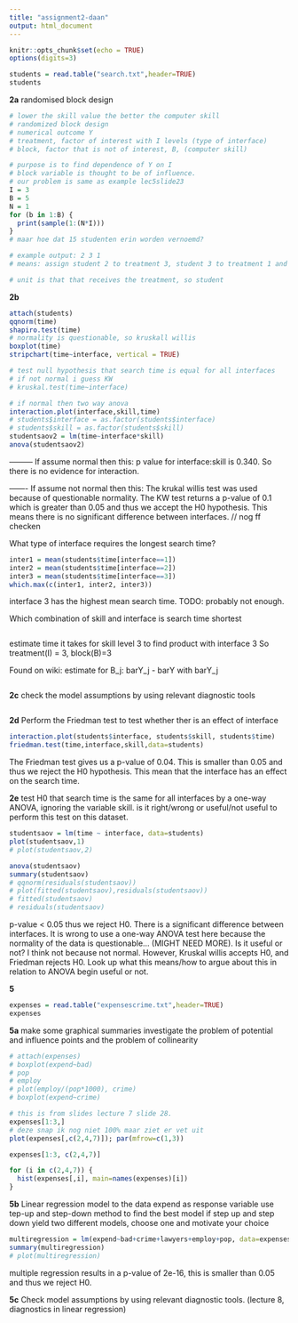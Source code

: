 ```yaml
---
title: "assignment2-daan"
output: html_document
---
```


```r
knitr::opts_chunk$set(echo = TRUE)
options(digits=3)
```

```r
students = read.table("search.txt",header=TRUE)
students
```
**2a** 
randomised block design
```r
# lower the skill value the better the computer skill
# randomized block design
# numerical outcome Y
# treatment, factor of interest with I levels (type of interface)
# block, factor that is not of interest, B, (computer skill)

# purpose is to find dependence of Y on I
# block variable is thought to be of influence.
# our problem is same as example lec5slide23
I = 3
B = 5
N = 1
for (b in 1:B) {
  print(sample(1:(N*I)))
}
# maar hoe dat 15 studenten erin worden vernoemd?

# example output: 2 3 1
# means: assign student 2 to treatment 3, student 3 to treatment 1 and student 1 to treatment 2

# unit is that that receives the treatment, so student
```
**2b**
```r
attach(students)
qqnorm(time)
shapiro.test(time)
# normality is questionable, so kruskall willis
boxplot(time)
stripchart(time~interface, vertical = TRUE)

# test null hypothesis that search time is equal for all interfaces
# if not normal i guess KW
# kruskal.test(time~interface)

# if normal then two way anova
interaction.plot(interface,skill,time)
# students$interface = as.factor(students$interface)
# students$skill = as.factor(students$skill)
studentsaov2 = lm(time~interface*skill)
anova(studentsaov2)

```
--------- If assume normal then this:
p value for interface:skill is 0.340. So there is no evidence for interaction. 


------- If assume not normal then this:
The krukal willis test was used because of questionable normality. The KW test returns a p-value of 0.1 which is greater than 0.05 and thus we accept the H0 hypothesis. This means there is no significant difference between interfaces.
// nog ff checken

What type of interface requires the longest search time?
```r
inter1 = mean(students$time[interface==1])
inter2 = mean(students$time[interface==2])
inter3 = mean(students$time[interface==3])
which.max(c(inter1, inter2, inter3))
```
interface 3 has the highest mean search time. TODO: probably not enough.

Which combination of skill and interface is search time shortest
```r

```

estimate time it takes for skill level 3 to find product with interface 3
So treatment(I) = 3, block(B)=3

Found on wiki:
estimate for B_j: barY_j - barY with barY_j


```r


```

**2c**
check the model assumptions by using relevant diagnostic tools
```r

```

**2d**
Perform the Friedman test to test whether ther is an effect of interface
```r
interaction.plot(students$interface, students$skill, students$time)
friedman.test(time,interface,skill,data=students)
```
The Friedman test gives us a p-value of 0.04. This is smaller than 0.05 and thus we reject the H0 hypothesis. This mean that the interface has an effect on the search time.

**2e**
test H0 that search time is the same for all interfaces by a one-way ANOVA, ignoring the variable skill. is it right/wrong or useful/not useful to perform this test on this dataset.
```r
studentsaov = lm(time ~ interface, data=students)
plot(studentsaov,1)
# plot(studentsaov,2)

anova(studentsaov)
summary(studentsaov)
# qqnorm(residuals(studentsaov))
# plot(fitted(studentsaov),residuals(studentsaov))
# fitted(studentsaov)
# residuals(studentsaov)
```
p-value < 0.05 thus we reject H0. There is a significant difference between interfaces. It is wrong to use a one-way ANOVA test here because the normality of the data is questionable... (MIGHT NEED MORE). 
Is it useful or not? I think not because not normal. However, Kruskal willis accepts H0, and Friedman rejects H0. Look up what this means/how to argue about this in relation to ANOVA begin useful or not.


**5**
```r
expenses = read.table("expensescrime.txt",header=TRUE)
expenses
```

**5a**
make some graphical summaries
investigate the problem of potential and influence points and the problem of collinearity
```r
# attach(expenses)
# boxplot(expend~bad)
# pop
# employ
# plot(employ/(pop*1000), crime)
# boxplot(expend~crime)

# this is from slides lecture 7 slide 28.
expenses[1:3,]
# deze snap ik nog niet 100% maar ziet er vet uit
plot(expenses[,c(2,4,7)]); par(mfrow=c(1,3))

expenses[1:3, c(2,4,7)]

for (i in c(2,4,7)) {
  hist(expenses[,i], main=names(expenses)[i])
}
```

**5b**
Linear regression model to the data
expend as response variable
use tep-up and step-down method to find the best model
if step up and step down yield two different models, choose one and motivate your choice
```r
multiregression = lm(expend~bad+crime+lawyers+employ+pop, data=expenses)
summary(multiregression)
# plot(multiregression)

```
multiple regression results in a p-value of 2e-16, this is smaller than 0.05 and thus we reject H0.

**5c**
Check model assumptions by using relevant diagnostic tools.
(lecture 8, diagnostics in linear regression)
```r

```

